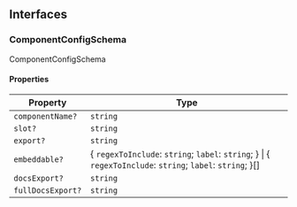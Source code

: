 ## Interfaces

### ComponentConfigSchema

ComponentConfigSchema

#### Properties

| Property          | Type                                                                                                          |
| ----------------- | ------------------------------------------------------------------------------------------------------------- |
| `componentName?`  | `string`                                                                                                      |
| `slot?`           | `string`                                                                                                      |
| `export?`         | `string`                                                                                                      |
| `embeddable?`     | \{ `regexToInclude`: `string`; `label`: `string`; } \| \{ `regexToInclude`: `string`; `label`: `string`; }\[] |
| `docsExport?`     | `string`                                                                                                      |
| `fullDocsExport?` | `string`                                                                                                      |
